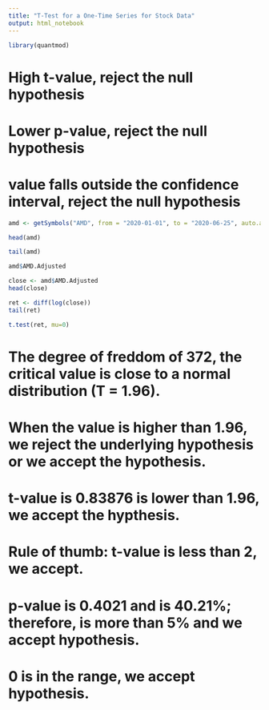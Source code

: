 ```yaml
---
title: "T-Test for a One-Time Series for Stock Data"
output: html_notebook
---
```


```r
library(quantmod)
```

# High t-value, reject the null hypothesis
# Lower p-value, reject the null hypothesis
# value falls outside the confidence interval, reject the null hypothesis

```r
amd <- getSymbols("AMD", from = "2020-01-01", to = "2020-06-25", auto.assign = F)
```


```r
head(amd)
```

```r
tail(amd)
```
```r
amd$AMD.Adjusted
```
```r
close <- amd$AMD.Adjusted
head(close)
```
```r
ret <- diff(log(close))
tail(ret)
```
```r
t.test(ret, mu=0)
```
# The degree of freddom of 372, the critical value is close to a normal distribution (T = 1.96).
# When the value is higher than 1.96, we reject the underlying hypothesis or we accept the hypothesis.
# t-value is 0.83876 is lower than 1.96, we accept the hypthesis.
# Rule of thumb: t-value is less than 2, we accept.
# p-value is 0.4021 and is 40.21%; therefore, is more than 5% and we accept hypothesis.
# 0 is in the range, we accept hypothesis.
